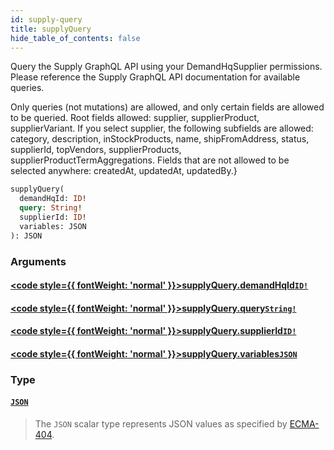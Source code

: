 ```yaml
---
id: supply-query
title: supplyQuery
hide_table_of_contents: false
---
```








Query the Supply GraphQL API using your DemandHqSupplier permissions.
Please reference the Supply GraphQL API documentation for available queries.

Only queries (not mutations) are allowed, and only certain fields are allowed to be queried.
Root fields allowed: supplier, supplierProduct, supplierVariant.
If you select supplier, the following subfields are allowed: category,
description, inStockProducts, name, shipFromAddress, status, supplierId,
topVendors, supplierProducts, supplierProductTermAggregations.
Fields that are not allowed to be selected anywhere: createdAt, updatedAt, updatedBy.&#x007D;

```graphql
supplyQuery(
  demandHqId: ID!
  query: String!
  supplierId: ID!
  variables: JSON
): JSON
```


### Arguments

#### [<code style={{ fontWeight: 'normal' }}>supplyQuery.<b>demandHqId</b></code>](#)<Bullet />[`ID!`](/demand/api/graphql-admin/reference/scalars/id) <Badge class="secondary" text="non-null"/> <Badge class="secondary" text="scalar"/>
> 
> 

#### [<code style={{ fontWeight: 'normal' }}>supplyQuery.<b>query</b></code>](#)<Bullet />[`String!`](/demand/api/graphql-admin/reference/scalars/string) <Badge class="secondary" text="non-null"/> <Badge class="secondary" text="scalar"/>
> 
> 

#### [<code style={{ fontWeight: 'normal' }}>supplyQuery.<b>supplierId</b></code>](#)<Bullet />[`ID!`](/demand/api/graphql-admin/reference/scalars/id) <Badge class="secondary" text="non-null"/> <Badge class="secondary" text="scalar"/>
> 
> 

#### [<code style={{ fontWeight: 'normal' }}>supplyQuery.<b>variables</b></code>](#)<Bullet />[`JSON`](/demand/api/graphql-admin/reference/scalars/json) <Badge class="secondary" text="scalar"/>
> 
> 

### Type

#### [`JSON`](/demand/api/graphql-admin/reference/scalars/json) <Badge class="secondary" text="scalar"/>
> The `JSON` scalar type represents JSON values as specified by [ECMA-404](http://www.ecma-international.org/publications/files/ECMA-ST/ECMA-404.pdf).
> 





